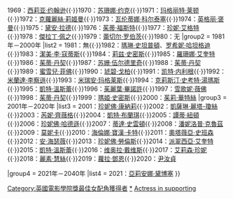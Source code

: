 {{Navbox
|name = 英國電影學院獎最佳女配角
|title = [[英國電影學院獎]][[英國電影學院獎最佳女配角|最佳女配角]]
|titlestyle = background:#FFA500
|groupstyle = background:#F0E68C
|group1 = 1968年－1980年
|list1 = 1968：[[比利·怀特劳]]{{·}}1969：[[西莉亚·约翰逊]]{{·}}1970：[[苏珊娜·约克]]{{·}}1971：[[玛格丽特·莱顿]]{{·}}1972：[[克蘿麗絲·利奇曼|克蘿麗絲·莉姬曼]]{{·}}1973：[[瓦伦蒂娜·科尔泰塞]]{{·}}1974：[[英格丽·褒曼]]{{·}}1975：[[黛安·拉德]]{{·}}1976：[[茱迪·科士打|茱蒂·福斯特]]{{·}}1977：[[珍妮·艾格特]]{{·}}1978：[[傑拉丁·佩之]]{{·}}1979：[[蕾切尔·罗伯茨]]{{·}}1980：无
|group2 = 1981年－2000年
|list2 = 1981：無{{·}}1982：[[瑪倫·斯塔普萊頓|瑪琳·史坦普頓]]、[[罗希妮·哈坦格迪]]{{·}}1983：[[潔美·李·寇蒂斯]]{{·}}1984：[[莉兹·史密斯]]{{·}}1985：[[羅珊娜·艾奎特]]{{·}}1986：[[茱蒂·丹契]]{{·}}1987：[[苏姗·伍尔德里奇]]{{·}}1988：[[茱蒂·丹契]]{{·}}1989：[[蜜雪兒·菲佛]]{{·}}1990：[[琥碧·戈柏]]{{·}}1991：[[凯特·内利根]]{{·}}1992：[[米蘭達·李察遜]]{{·}}1993：[[米瑞安·玛格莱斯]]{{·}}1994：[[克莉斯汀·史考特·湯瑪斯]]{{·}}1995：[[凱特·溫斯蕾]]{{·}}1996：[[茱麗葉·畢諾許]]{{·}}1997：[[雪歌妮·薇佛]]{{·}}1998：[[茱蒂·丹契]]{{·}}1999：[[瑪姬·史密芙|瑪姬·史密斯]]{{·}}2000：[[茱莉·華特絲]] 
|group3 = 2001年－2020年
|list3 = 2001：[[珍妮佛·康納莉]]{{·}}2002：[[凯瑟琳·泽塔-琼斯|凱薩琳·麗塔-瓊絲]]{{·}}2003：[[蕾妮·齐薇格|芮妮·齊薇格]]{{·}}2004：[[凯特·布兰切特|凱特·布蘭琪]]{{·}}2005：[[譚蒂·紐頓]]{{·}}2006：[[珍妮佛·哈德遜]]{{·}}2007：[[蒂達·史雲頓]]{{·}}2008：[[佩内洛普·克鲁兹|潘妮洛普·克魯茲]]{{·}}2009：[[莫妮克|莫妮卡]]{{·}}2010：[[海伦娜·博纳姆·卡特|海倫娜·寶漢·卡特]]{{·}}2011：[[奥克塔维亚·斯宾塞|奧塔薇亞·史班森]]{{·}}2012：[[安妮·海瑟薇|安·海瑟薇]]{{·}}2013：[[珍妮佛·勞倫斯]]{{·}}2014：[[帕特里夏·阿奎特|派翠西亞·艾奎特]]{{·}}2015：[[凱特·溫斯蕾]]{{·}}2016：[[维奥拉·戴维斯]]{{·}}2017：[[艾莉森·珍妮]]{{·}}2018：[[麗素·慧絲]]{{·}}2019：[[蘿拉·鄧恩]]{{·}}2020：[[尹汝貞]]

|group4 = 2021年－2040年
|list4 = 2021：[[亞莉安娜·黛博塞]]
}}
[[Category:英國電影學院獎最佳女配角獲得者]]<noinclude>
{{collapsible option}}
[[Category:英國電影學院獎最佳女配角獲得者|*]]
[[Category:英国电影学院奖模板|Actress in supporting]]	
</noinclude>